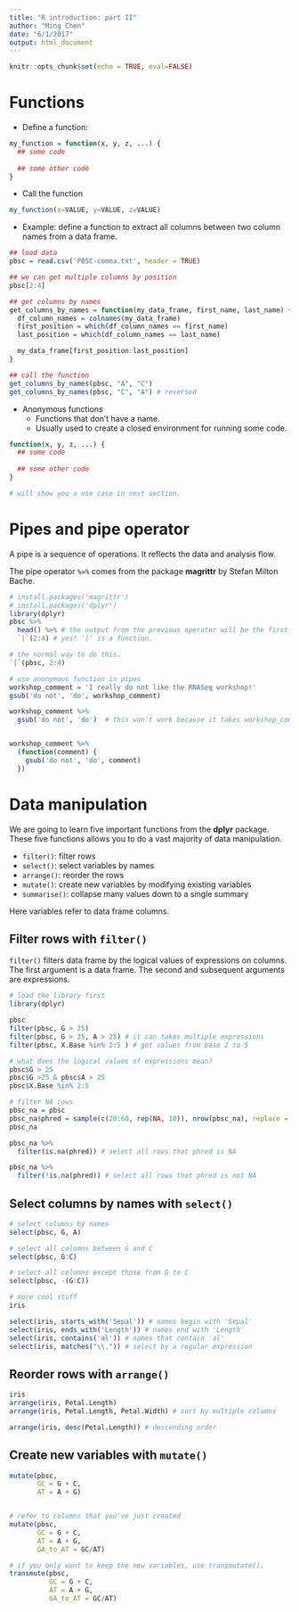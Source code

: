 ```yaml
---
title: "R introduction: part II"
author: "Ming Chen"
date: "6/1/2017"
output: html_document
---
```


```r
knitr::opts_chunk$set(echo = TRUE, eval=FALSE)
```


# Functions

* Define a function:

```r
my_function = function(x, y, z, ...) {
  ## some code
  
  ## some other code
}
```


* Call the function

```r
my_function(x=VALUE, y=VALUE, z=VALUE)
```


* Example: define a function to extract all columns between two column names from a data frame. 

```r
## load data
pbsc = read.csv('PBSC-comma.txt', header = TRUE)

## we can get multiple columns by position
pbsc[2:4]

## get columns by names
get_columns_by_names = function(my_data_frame, first_name, last_name) {
  df_column_names = colnames(my_data_frame)
  first_position = which(df_column_names == first_name)
  last_position = which(df_column_names == last_name)

  my_data_frame[first_position:last_position]
}

## call the function
get_columns_by_names(pbsc, "A", "C")
get_columns_by_names(pbsc, "C", "A") # reversed
```


* Anonymous functions
    + Functions that don't have a name.
    + Usually used to create a closed environment for running some code.
    
```r
function(x, y, z, ...) {
  ## some code
  
  ## some other code
}

# will show you a use case in next section.
```


# Pipes and pipe operator

A pipe is a sequence of operations. It reflects the data and analysis flow.

The pipe operator `%>%` comes from the package **magrittr** by Stefan Milton Bache.

```r
# install.packages('magrittr')
# install.packages('dplyr')
library(dplyr)
pbsc %>% 
  head() %>% # the output from the previous operator will be the first argument in the next operator/function
  `[`(2:4) # yes! '[' is a function.

# the normal way to do this.
`[`(pbsc, 2:4) 

# use anonymous function in pipes
workshop_comment = 'I really do not like the RNASeq workshop!'
gsub('do not', 'do', workshop_comment)

workshop_comment %>%
  gsub('do not', 'do')  # this won't work because it takes workshop_comment as its first argument.


workshop_comment %>% 
  (function(comment) {
    gsub('do not', 'do', comment)
  })

```


# Data manipulation

We are going to learn five important functions from the **dplyr** package. These five functions allows you
to do a vast majority of data manipulation.

* `filter()`: filter rows
* `select()`: select variables by names
* `arrange()`: reorder the rows
* `mutate()`: create new variables by modifying existing variables
* `summarise()`: collapse many values down to a single summary

Here variables refer to data frame columns.

## Filter rows with `filter()`

`filter()` filters data frame by the logical values of expressions on columns. The first argument
is a data frame. The second and subsequent arguments are expressions.

```r
# load the library first
library(dplyr) 

pbsc
filter(pbsc, G > 25)
filter(pbsc, G > 25, A > 25) # it can takes multiple expressions
filter(pbsc, X.Base %in% 2:5 ) # get values from base 2 to 5

# what does the logical values of expressions mean?
pbsc$G > 25
pbsc$G >25 & pbsc$A > 25
pbsc$X.Base %in% 2:5

# filter NA rows
pbsc_na = pbsc
pbsc_na$phred = sample(c(20:60, rep(NA, 10)), nrow(pbsc_na), replace = TRUE)
pbsc_na

pbsc_na %>%
  filter(is.na(phred)) # select all rows that phred is NA

pbsc_na %>%
  filter(!is.na(phred)) # select all rows that phred is not NA
```


## Select columns by names with `select()`

```r
# select columns by names
select(pbsc, G, A)

# select all columns between G and C
select(pbsc, G:C)

# select all columns except those from G to C
select(pbsc, -(G:C))

# more cool stuff
iris

select(iris, starts_with('Sepal')) # names begin with 'Sepal'
select(iris, ends_with('Length')) # names end with 'Length'
select(iris, contains('al')) # names that contain 'al'
select(iris, matches("\\.")) # select by a regular expression
```


## Reorder rows with `arrange()`

```r
iris
arrange(iris, Petal.Length)
arrange(iris, Petal.Length, Petal.Width) # sort by multiple columns

arrange(iris, desc(Petal.Length)) # descending order
```


## Create new variables with `mutate()`

```r
mutate(pbsc, 
       GC = G + C,
       AT = A + G)


# refer to columns that you've just created
mutate(pbsc,
       GC = G + C,
       AT = A + G,
       GA_to_AT = GC/AT)

# if you only want to keep the new variables, use transmutate().
transmute(pbsc,
          GC = G + C,
          AT = A + G,
          GA_to_AT = GC/AT)
```

